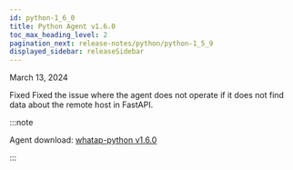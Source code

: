 ```yaml
---
id: python-1_6_0
title: Python Agent v1.6.0
toc_max_heading_level: 2
pagination_next: release-notes/python/python-1_5_9
displayed_sidebar: releaseSidebar
---
```


March 13, 2024

<Status>Fixed</Status> Fixed the issue where the agent does not operate if it does not find data about the remote host in FastAPI.

:::note

Agent download: [whatap-python v1.6.0](https://pypi.org/project/whatap-python/1.6.0/)

:::
